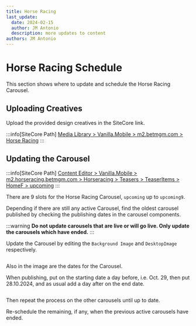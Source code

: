 ```yaml
---
title: Horse Racing
last_update:
  date: 2024-02-15
  author: JM Antonio
  description: more updates to content
authors: JM Antonio
---
```



# Horse Racing Schedule

This section shows where to update and schedule the Horse Racing Carousel. 

## Uploading Creatives

Upload the provided design creatives in the SiteCore link.

:::info[SiteCore Path]
<a href="http://cms-us.prod.env.works/sitecore/DirectLink.aspx?fo={2BF46448-2A06-416E-A714-0367B414E2CB}&la=">Media Library > Vanilla.Mobile > m2.betmgm.com > Horse Racing</a>
:::

## Updating the Carousel

:::info[SiteCore Path]
<a href="https://cms-us.prod.env.works/sitecore/shell/Applications/Content%20Manager/default.aspx?fo=%7BB9587560-37A9-46E1-8FF5-E5D3EE8096E1%7D&la">Content Editor > Vanilla.Mobile > m2.horseracing.betmgm.com > Horseracing > Teasers > TeaserItems > HomeF > upcoming</a>
:::

There are 9 slots for the Horse Racing Carousel, `upcoming` up to `upcoming9`.

Depending if there are still any active Carousel, find the oldest carousel published by checking the publishing dates in the carousel components.

:::warning
<strong>Do not update carousels that are live or will go live. Only update the carousels which have ended.</strong>
:::

Update the Carousel by editing the `Background Image` and `DesktopImage` respectively.

<img src={creative} alt="" className="my-4" />

Also in the image are the dates for the Carousel.

When publishing, put on the starting date a day before, i.e. Oct. 29, then put 28.10.2024, and as usual add a day after on the end date.

<img src={publish} alt="" className="my-4" />

Then repeat the process on the other carousels until up to date.

Re-schedule the remaining, if any, when the previous active carousels have ended.